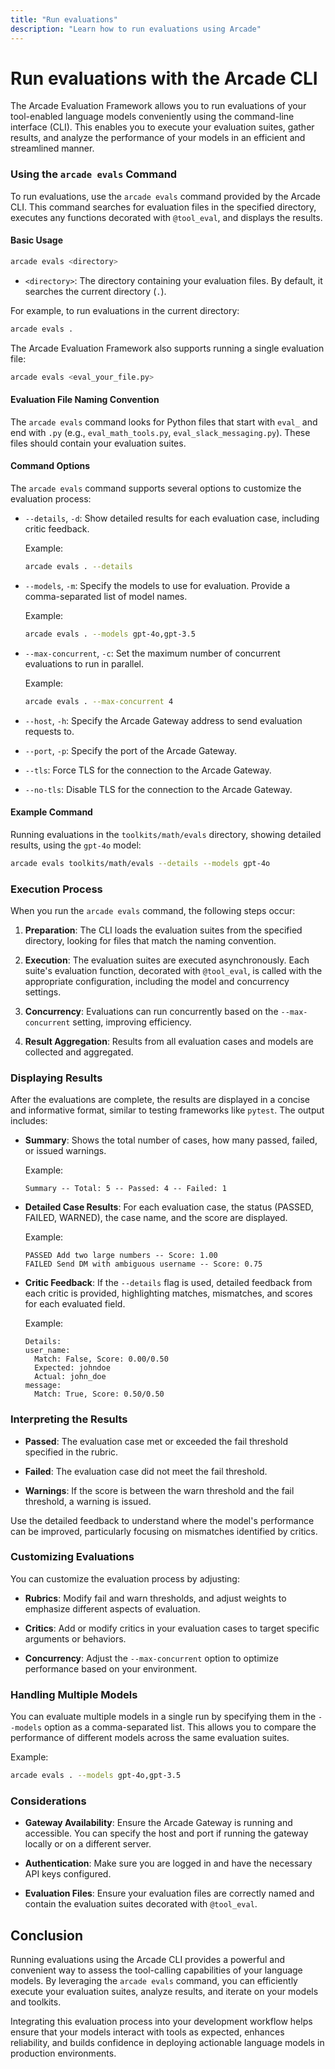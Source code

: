 ```yaml
---
title: "Run evaluations"
description: "Learn how to run evaluations using Arcade"
---
```


# Run evaluations with the Arcade CLI

The Arcade Evaluation Framework allows you to run evaluations of your tool-enabled language models conveniently using the command-line interface (CLI). This enables you to execute your evaluation suites, gather results, and analyze the performance of your models in an efficient and streamlined manner.

### Using the `arcade evals` Command

To run evaluations, use the `arcade evals` command provided by the Arcade CLI. This command searches for evaluation files in the specified directory, executes any functions decorated with `@tool_eval`, and displays the results.

#### Basic Usage

```bash
arcade evals <directory>
```

- `<directory>`: The directory containing your evaluation files. By default, it searches the current directory (`.`).

For example, to run evaluations in the current directory:

```bash
arcade evals .
```

The Arcade Evaluation Framework also supports running a single evaluation file:

```bash
arcade evals <eval_your_file.py>
```

#### Evaluation File Naming Convention

The `arcade evals` command looks for Python files that start with `eval_` and end with `.py` (e.g., `eval_math_tools.py`, `eval_slack_messaging.py`). These files should contain your evaluation suites.

#### Command Options

The `arcade evals` command supports several options to customize the evaluation process:

- `--details`, `-d`: Show detailed results for each evaluation case, including critic feedback.

  Example:

  ```bash
  arcade evals . --details
  ```

- `--models`, `-m`: Specify the models to use for evaluation. Provide a comma-separated list of model names.

  Example:

  ```bash
  arcade evals . --models gpt-4o,gpt-3.5
  ```

- `--max-concurrent`, `-c`: Set the maximum number of concurrent evaluations to run in parallel.

  Example:

  ```bash
  arcade evals . --max-concurrent 4
  ```

- `--host`, `-h`: Specify the Arcade Gateway address to send evaluation requests to.

- `--port`, `-p`: Specify the port of the Arcade Gateway.

- `--tls`: Force TLS for the connection to the Arcade Gateway.

- `--no-tls`: Disable TLS for the connection to the Arcade Gateway.

#### Example Command

Running evaluations in the `toolkits/math/evals` directory, showing detailed results, using the `gpt-4o` model:

```bash
arcade evals toolkits/math/evals --details --models gpt-4o
```

### Execution Process

When you run the `arcade evals` command, the following steps occur:

1. **Preparation**: The CLI loads the evaluation suites from the specified directory, looking for files that match the naming convention.

2. **Execution**: The evaluation suites are executed asynchronously. Each suite's evaluation function, decorated with `@tool_eval`, is called with the appropriate configuration, including the model and concurrency settings.

3. **Concurrency**: Evaluations can run concurrently based on the `--max-concurrent` setting, improving efficiency.

4. **Result Aggregation**: Results from all evaluation cases and models are collected and aggregated.

### Displaying Results

After the evaluations are complete, the results are displayed in a concise and informative format, similar to testing frameworks like `pytest`. The output includes:

- **Summary**: Shows the total number of cases, how many passed, failed, or issued warnings.

  Example:

  ```
  Summary -- Total: 5 -- Passed: 4 -- Failed: 1
  ```

- **Detailed Case Results**: For each evaluation case, the status (PASSED, FAILED, WARNED), the case name, and the score are displayed.

  Example:

  ```
  PASSED Add two large numbers -- Score: 1.00
  FAILED Send DM with ambiguous username -- Score: 0.75
  ```

- **Critic Feedback**: If the `--details` flag is used, detailed feedback from each critic is provided, highlighting matches, mismatches, and scores for each evaluated field.

  Example:

  ```
  Details:
  user_name:
    Match: False, Score: 0.00/0.50
    Expected: johndoe
    Actual: john_doe
  message:
    Match: True, Score: 0.50/0.50
  ```

### Interpreting the Results

- **Passed**: The evaluation case met or exceeded the fail threshold specified in the rubric.

- **Failed**: The evaluation case did not meet the fail threshold.

- **Warnings**: If the score is between the warn threshold and the fail threshold, a warning is issued.

Use the detailed feedback to understand where the model's performance can be improved, particularly focusing on mismatches identified by critics.

### Customizing Evaluations

You can customize the evaluation process by adjusting:

- **Rubrics**: Modify fail and warn thresholds, and adjust weights to emphasize different aspects of evaluation.

- **Critics**: Add or modify critics in your evaluation cases to target specific arguments or behaviors.

- **Concurrency**: Adjust the `--max-concurrent` option to optimize performance based on your environment.

### Handling Multiple Models

You can evaluate multiple models in a single run by specifying them in the `--models` option as a comma-separated list. This allows you to compare the performance of different models across the same evaluation suites.

Example:

```bash
arcade evals . --models gpt-4o,gpt-3.5
```

### Considerations

- **Gateway Availability**: Ensure the Arcade Gateway is running and accessible. You can specify the host and port if running the gateway locally or on a different server.

- **Authentication**: Make sure you are logged in and have the necessary API keys configured.

- **Evaluation Files**: Ensure your evaluation files are correctly named and contain the evaluation suites decorated with `@tool_eval`.

## Conclusion

Running evaluations using the Arcade CLI provides a powerful and convenient way to assess the tool-calling capabilities of your language models. By leveraging the `arcade evals` command, you can efficiently execute your evaluation suites, analyze results, and iterate on your models and toolkits.

Integrating this evaluation process into your development workflow helps ensure that your models interact with tools as expected, enhances reliability, and builds confidence in deploying actionable language models in production environments.
